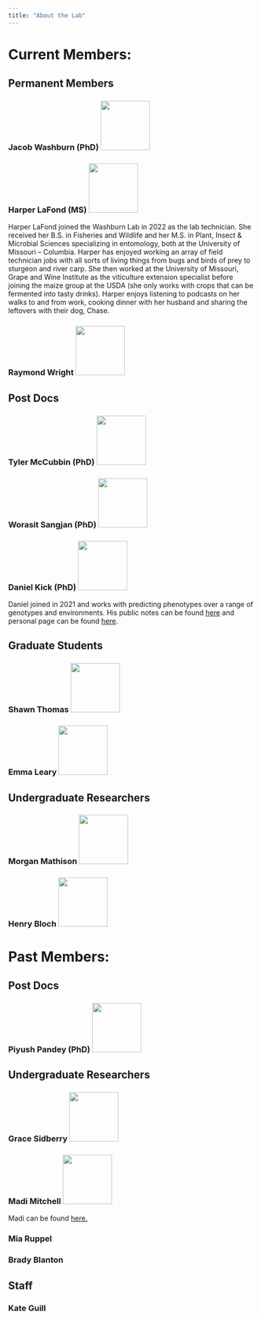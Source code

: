 ```yaml
---
title: "About the Lab"
---
```


# Current Members:

## Permanent Members

### Jacob Washburn (PhD) ![](people/JacobWashburn/JacobDWashburn.jpg){width="100"}


### Harper LaFond (MS) ![](people/HarperLaFond/HarperLaFond.jpg){width="100"}

Harper LaFond joined the Washburn Lab in 2022 as the lab technician. She received her B.S. in Fisheries and Wildlife and her M.S. in Plant, Insect & Microbial Sciences specializing in entomology, both at the University of Missouri – Columbia. Harper has enjoyed working an array of field technician jobs with all sorts of living things from bugs and birds of prey to sturgeon and river carp. She then worked at the University of Missouri, Grape and Wine Institute as the viticulture extension specialist before joining the maize group at the USDA (she only works with crops that can be fermented into tasty drinks). Harper enjoys listening to podcasts on her walks to and from work, cooking dinner with her husband and sharing the leftovers with their dog, Chase. 

### Raymond Wright ![](people/GenericPerson/GenericPerson.png){width="100"}


## Post Docs

### Tyler McCubbin (PhD) ![](people/GenericPerson/GenericPerson.png){width="100"}

### Worasit Sangjan (PhD) ![](people/GenericPerson/GenericPerson.png){width="100"}

### Daniel Kick (PhD) ![](people/DanielKick/DanielKick.png){width="100"}

Daniel joined in 2021 and works with predicting phenotypes over a range of genotypes and environments. His public notes can be found [here](/posts/DanielKick/index.html) and personal page can be found [here](www.danielkick.com).


## Graduate Students

### Shawn Thomas ![](people/ShawnThomas/ShawnThomas.jpg){width="100"}

### Emma Leary ![](people/GenericPerson/GenericPerson.png){width="100"}

## Undergraduate Researchers

### Morgan Mathison ![](people/GenericPerson/GenericPerson.png){width="100"}

### Henry Bloch ![](people/GenericPerson/GenericPerson.png){width="100"}

# Past Members:

## Post Docs

### Piyush Pandey (PhD) ![](people/PiyushPandy/PiyushPandy.jpg){width="100"}

## Undergraduate Researchers

### Grace Sidberry ![](people/GraceSidberry/GraceSidberry.jpg){width="100"}

### Madi Mitchell ![](people/MadiMitchell/MadiMitchell.jpg){width="100"}

Madi can be found [here.](https://mnmzbd24.github.io/)

### Mia Ruppel

### Brady Blanton

## Staff

### Kate Guill
